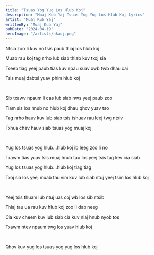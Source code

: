 ```yaml
---
title: "Tsuas Yog Yug Los Hlub Koj"
description: "Muaj Kub Yaj Tsuas Yog Yug Los Hlub Koj Lyrics"
artist: "Muaj Kub Yaj"
writtenBy: "Muaj Kub Yaj"
pubDate: "2024-04-19"
heroImage: "/artists/nkauj.png"
---
```


Ntsia zoo li kuv no tsis paub thiaj los hlub koj

Muab rau koj tag nrho lub siab thiab kuv txoj sia

Tseeb tiag yeej paub tias kuv npau suav xwb twb dhau cai

Tsis muaj dabtsi yuav phim hlub koj

<br />

Sib txawv npaum li cas lub siab nws yeej paub zoo

Tiam sis los hnub no hlub koj dhau qhov yuav tso

Tag nrho hauv kuv lub siab tsis tshuav rau leej twg ntxiv

Txhua chav hauv siab tsuas yog muaj koj

<br />

Yug los tsuas yog hlub…hlub koj ib leeg zoo li no

Txawm tias yuav tsis muaj hnub tau los yeej tsis tag kev cia siab

Yug los tsuas yog hlub…hlub koj tiag tiag

Txoj sia los yeej muab tau vim kuv lub siab ntuj yeej tsim los hlub koj

<br />

Yeej tsis thuam lub ntuj uas coj wb los sib ntsib

Thiaj tau ua rau kuv hlub koj zoo li dab neeg

Cia kuv cheem kuv lub siab cia kuv niaj hnub nyob tos

Txawm ntev npaum twg los yuav hlub koj

<br />

Qhov kuv yug los tsuas yog yug los hlub koj

